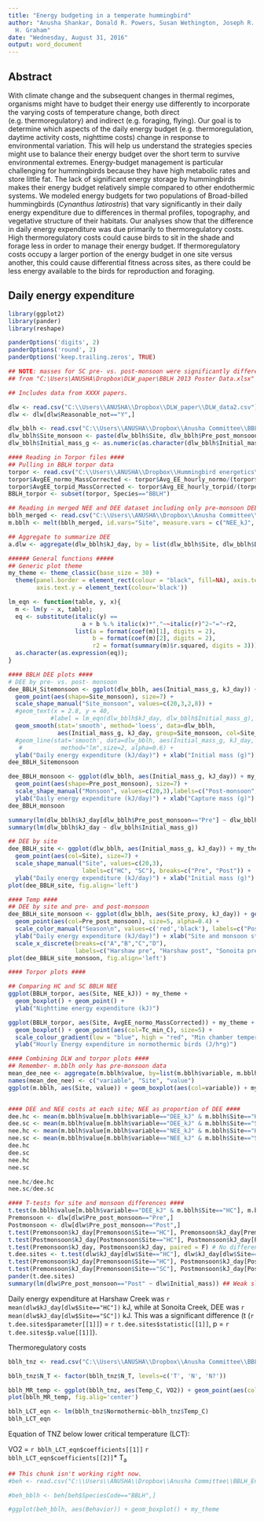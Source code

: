 ```yaml
---
title: "Energy budgeting in a temperate hummingbird"
author: "Anusha Shankar, Donald R. Powers, Susan Wethington, Joseph R. Canepa, Catherine
  H. Graham"
date: "Wednesday, August 31, 2016"
output: word_document
---
```


## Abstract
With climate change and the subsequent changes in thermal regimes, organisms might have to budget their energy use differently to incorporate the varying costs of temperature change, both direct (e.g. thermoregulatory) and indirect (e.g. foraging, flying). Our goal is to determine which aspects of the daily energy budget (e.g. thermoregulation, daytime activity costs, nighttime costs) change in response to environmental variation. This will help us understand the strategies species might use to balance their energy budget over the short term to survive environmental extremes. Energy-budget management is particular challenging for hummingbirds because they have high metabolic rates and store little fat. The lack of significant energy storage by hummingbirds makes their energy budget relatively simple compared to other endothermic systems. We modeled energy budgets for two populations of Broad-billed hummingbirds (*Cynanthus latirostris*) that vary significantly in their daily energy expenditure due to differences in thermal profiles, topography, and vegetative structure of their habitats. Our analyses show that the difference in daily energy expenditure was due primarily to thermoregulatory costs. High thermoregulatory costs could cause birds to sit in the shade and forage less in order to manage their energy budget. If thermoregulatory costs occupy a larger portion of the energy budget in one site versus another, this could cause differential fitness across sites, as there could be less energy available to the birds for reproduction and foraging.  

## Daily energy expenditure
```r
library(ggplot2)
library(pander)
library(reshape)

panderOptions('digits', 2)
panderOptions('round', 2)
panderOptions('keep.trailing.zeros', TRUE)

## NOTE: masses for SC pre- vs. post-monsoon were significantly different
## from "C:\Users\ANUSHA\Dropbox\DLW_paper\BBLH 2013 Poster Data.xlsx"

## Includes data from XXXX papers.

dlw <- read.csv("C:\\Users\\ANUSHA\\Dropbox\\DLW_paper\\DLW_data2.csv")
dlw <- dlw[dlw$Reasonable_not=="Y",]

dlw_bblh <- read.csv("C:\\Users\\ANUSHA\\Dropbox\\Anusha Committee\\BBLH_EnergyBudget\\Tables\\DLW_summary.csv")
dlw_bblh$Site_monsoon <- paste(dlw_bblh$Site, dlw_bblh$Pre_post_monsoon, sep="_") # column combining site and monsoon status
dlw_bblh$Initial_mass_g <- as.numeric(as.character(dlw_bblh$Initial_mass_g))

#### Reading in Torpor files ####
## Pulling in BBLH torpor data
torpor <- read.csv("C:\\Users\\ANUSHA\\Dropbox\\Hummingbird energetics\\Tables_for_paper\\Torpor_table_plot_Mar26.csv")
torpor$AvgEE_normo_MassCorrected <- torpor$Avg_EE_hourly_normo/(torpor$Mass^(2/3))
torpor$AvgEE_torpid_MassCorrected <- torpor$Avg_EE_hourly_torpid/(torpor$Mass^(2/3))
BBLH_torpor <- subset(torpor, Species=="BBLH")

## Reading in merged NEE and DEE dataset including only pre-monsoon DEE data. For all DEE data, use BBLH_merged_summ.csv
bblh_merged <- read.csv("C:\\Users\\ANUSHA\\Dropbox\\Anusha Committee\\BBLH_EnergyBudget\\Tables\\BBLH_merged_premonsoon.csv")
m.bblh <- melt(bblh_merged, id.vars="Site", measure.vars = c("NEE_kJ", "DEE_kJ"))

## Aggregate to summarize DEE
a.dlw <- aggregate(dlw_bblh$kJ_day, by = list(dlw_bblh$Site, dlw_bblh$Day, dlw_bblh$Month), FUN="mean")

###### General functions #####
## Generic plot theme
my_theme <- theme_classic(base_size = 30) + 
  theme(panel.border = element_rect(colour = "black", fill=NA), axis.text.x = element_text(colour='black'),
        axis.text.y = element_text(colour='black'))

lm_eqn <- function(table, y, x){
  m <- lm(y ~ x, table);
  eq <- substitute(italic(y) == 
                     a + b %.% italic(x)*","~~italic(r)^2~"="~r2, 
                   list(a = format(coef(m)[1], digits = 2), 
                        b = format(coef(m)[2], digits = 2), 
                        r2 = format(summary(m)$r.squared, digits = 3)))
  as.character(as.expression(eq));                 
}

#### BBLH DEE plots ####
# DEE by pre- vs. post- monsoon
dee_BBLH_Sitemonsoon <- ggplot(dlw_bblh, aes(Initial_mass_g, kJ_day)) + my_theme + 
  geom_point(aes(shape=Site_monsoon), size=7) + 
  scale_shape_manual("Site_monsoon", values=c(20,3,2,8)) +
  #geom_text(x = 2.8, y = 40, 
            #label = lm_eqn(dlw_bblh$kJ_day, dlw_bblh$Initial_mass_g), parse=T, size=10) +
  geom_smooth(stat='smooth', method='loess', data=dlw_bblh, 
              aes(Initial_mass_g, kJ_day, group=Site_monsoon, col=Site_monsoon)) +
  #geom_line(stat='smooth', data=dlw_bblh, aes(Initial_mass_g, kJ_day, group=Site_monsoon, col=Site_monsoon),
   #           method="lm",size=2, alpha=0.6) +
  ylab("Daily energy expenditure (kJ/day)") + xlab("Initial mass (g)")
dee_BBLH_Sitemonsoon

dee_BBLH_monsoon <- ggplot(dlw_bblh, aes(Initial_mass_g, kJ_day)) + my_theme + 
  geom_point(aes(shape=Pre_post_monsoon), size=7) + 
  scale_shape_manual("Monsoon", values=c(20,3),labels=c("Post-monsoon", "Pre-monsoon")) +
  ylab("Daily energy expenditure (kJ/day)") + xlab("Capture mass (g)")
dee_BBLH_monsoon

summary(lm(dlw_bblh$kJ_day[dlw_bblh$Pre_post_monsoon=="Pre"] ~ dlw_bblh$Initial_mass_g[dlw_bblh$Pre_post_monsoon=="Pre"]))
summary(lm(dlw_bblh$kJ_day ~ dlw_bblh$Initial_mass_g))

## DEE by site
dee_BBLH_site <- ggplot(dlw_bblh, aes(Initial_mass_g, kJ_day)) + my_theme +
  geom_point(aes(col=Site), size=7) +  
  scale_shape_manual("Site", values=c(20,3), 
                     labels=c("HC", "SC"), breaks=c("Pre", "Post")) + 
  ylab("Daily energy expenditure (kJ/day)") + xlab("Initial mass (g)")
plot(dee_BBLH_site, fig.align='left')

#### Temp ####
## DEE by site and pre- and post-monsoon
dee_BBLH_site_monsoon <- ggplot(dlw_bblh, aes(Site_proxy, kJ_day)) + geom_boxplot(col='black') + my_theme + 
  geom_point(aes(col=Pre_post_monsoon), size=5, alpha=0.4) + 
  scale_color_manual("Season\n", values=c('red','black'), labels=c("Post-monsoon", "Pre-monsoon")) + 
  ylab("Daily energy expenditure (kJ/day)") + xlab("Site and monsoon status") +
  scale_x_discrete(breaks=c("A","B","C","D"),
                   labels=c("Harshaw pre", "Harshaw post", "Sonoita pre", "Sonoita post"))
plot(dee_BBLH_site_monsoon, fig.align='left')

#### Torpor plots ####

## Comparing HC and SC BBLH NEE
ggplot(BBLH_torpor, aes(Site, NEE_kJ)) + my_theme +
  geom_boxplot() + geom_point() +
  ylab("Nighttime energy expenditure (kJ)")

ggplot(BBLH_torpor, aes(Site, AvgEE_normo_MassCorrected)) + my_theme +
  geom_boxplot() + geom_point(aes(col=Tc_min_C), size=5) + 
  scale_colour_gradient(low = "blue", high = "red", "Min chamber temperature\n") +
  ylab("Hourly Energy expenditure in normothermic birds (J/h*g)")

#### Combining DLW and torpor plots ####
## Remember- m.bblh only has pre-monsoon data
mean_dee_nee <- aggregate(m.bblh$value, by=list(m.bblh$variable, m.bblh$Site), FUN=mean, na.rm=T)
names(mean_dee_nee) <- c("variable", "Site", "value")
ggplot(m.bblh, aes(Site, value)) + geom_boxplot(aes(col=variable)) + my_theme + scale_color_manual("Energy expenditure", labels=c("Nighttime", "24-hour daily"), values=c("#000080", "#ff0000")) + ylab("Energy expenditure (kJ)") +  geom_text(data = mean_dee_nee, aes(label = paste("Mean = ", round(value,2.5)), y = value + 2, hjust=1), size=10)


#### DEE and NEE costs at each site; NEE as proportion of DEE ####
dee.hc <- mean(m.bblh$value[m.bblh$variable=="DEE_kJ" & m.bblh$Site=="HC"], na.rm=T)
dee.sc <- mean(m.bblh$value[m.bblh$variable=="DEE_kJ" & m.bblh$Site=="SC"], na.rm=T)
nee.hc <- mean(m.bblh$value[m.bblh$variable=="NEE_kJ" & m.bblh$Site=="HC"], na.rm=T)
nee.sc <- mean(m.bblh$value[m.bblh$variable=="NEE_kJ" & m.bblh$Site=="SC"], na.rm=T)
dee.hc
dee.sc
nee.hc
nee.sc

nee.hc/dee.hc
nee.sc/dee.sc

#### T-tests for site and monsoon differences ####
t.test(m.bblh$value[m.bblh$variable=="DEE_kJ" & m.bblh$Site=="HC"], m.bblh$value[m.bblh$variable=="DEE_kJ" & m.bblh$Site=="SC"], na.rm=T)
Premonsoon <- dlw[dlw$Pre_post_monsoon=="Pre",]
Postmonsoon <- dlw[dlw$Pre_post_monsoon=="Post",]
t.test(Premonsoon$kJ_day[Premonsoon$Site=="HC"], Premonsoon$kJ_day[Premonsoon$Site=="SC"], paired = F) ## Not significant
t.test(Postmonsoon$kJ_day[Postmonsoon$Site=="HC"], Postmonsoon$kJ_day[Postmonsoon$Site=="SC"], paired = F) # Significant
t.test(Premonsoon$kJ_day, Postmonsoon$kJ_day, paired = F) # No difference
t.dee.sites <- t.test(dlw$kJ_day[dlw$Site=="HC"], dlw$kJ_day[dlw$Site=="SC"],paired = F) ## Significant
t.test(Premonsoon$kJ_day[Premonsoon$Site=="HC"], Postmonsoon$kJ_day[Postmonsoon$Site=="HC"], paired=F) ## Significant
t.test(Premonsoon$kJ_day[Premonsoon$Site=="SC"], Postmonsoon$kJ_day[Postmonsoon$Site=="SC"], paired=F) ##Highly significant
pander(t.dee.sites)
summary(lm(dlw$Pre_post_monsoon=="Post" ~ dlw$Initial_mass)) ## Weak slope even for Pre-monsoon

```

Daily energy expenditure at Harshaw Creek was `r mean(dlw$kJ_day[dlw$Site=="HC"])` kJ, while at Sonoita Creek, DEE was `r mean(dlw$kJ_day[dlw$Site=="SC"])` kJ. This was a significant difference (t (`r t.dee.sites$parameter[[1]]`) = `r t.dee.sites$statistic[[1]]`, p = `r t.dee.sites$p.value[[1]]`).

Thermoregulatory costs
``` r
bblh_tnz <- read.csv("C:\\Users\\ANUSHA\\Dropbox\\Anusha Committee\\BBLH_EnergyBudget\\Energy budget data\\BroadBill.csv")

bblh_tnz$N_T <- factor(bblh_tnz$N_T, levels=c('T', 'N', 'N?'))

bblh_MR_temp <- ggplot(bblh_tnz, aes(Temp_C, VO2)) + geom_point(aes(col=N_T), size=3) + my_theme + scale_color_manual(values=c("#ff0000", "blue", "black"))
plot(bblh_MR_temp, fig.alig='center')

bblh_LCT_eqn <- lm(bblh_tnz$Normothermic~bblh_tnz$Temp_C)
bblh_LCT_eqn
```

Equation of TNZ below lower critical temperature (LCT):  

VO2 =   `r bblh_LCT_eqn$coefficients[[1]]`  `r bblh_LCT_eqn$coefficients[[2]]`* T~a~

``` r
## This chunk isn't working right now.
#beh <- read.csv("C:\\Users\\ANUSHA\\Dropbox\\Anusha Committee\\BBLH_EnergyBudget\\BehaviorData_2013_AZ.csv")

#beh_bblh <- beh[beh$SpeciesCode=="BBLH",]

#ggplot(beh_bblh, aes(Behavior)) + geom_boxplot() + my_theme
```
